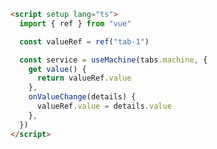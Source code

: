 ```html
<script setup lang="ts">
  import { ref } from "vue"

  const valueRef = ref("tab-1")

  const service = useMachine(tabs.machine, {
    get value() {
      return valueRef.value
    },
    onValueChange(details) {
      valueRef.value = details.value
    },
  })
</script>
```
